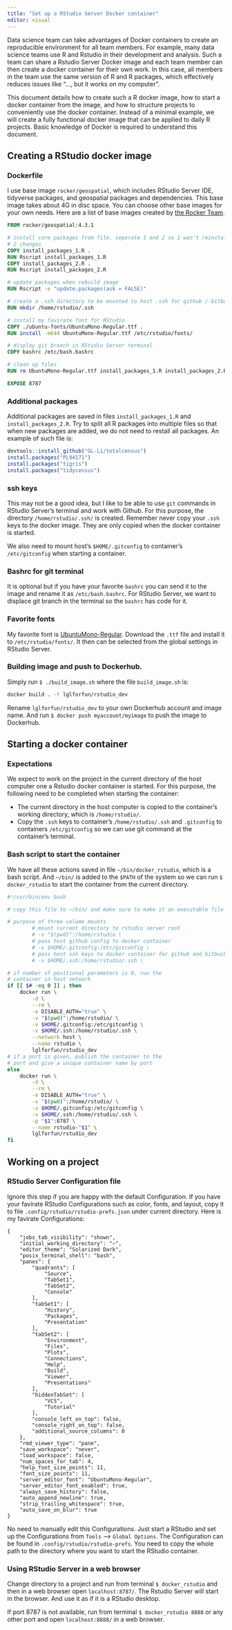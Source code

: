 ```yaml
---
title: "Set up a RStudio Server Docker container"
editor: visual
---
```


Data science team can take advantages of Docker containers to create an reproducible environment for all team members. For example, many data science teams use R and Rstudio in their development and analysis. Such a team can share a Rstudio Server Docker image and each team member can then create a docker container for their own work. In this case, all members in the team use the same version of R and R packages, which effectively reduces issues like "..., but it works on my computer".

This document details how to create such a R docker image, how to start a docker container from the image, and how to structure projects to conveniently use the docker container. Instead of a minimal example, we will create a fully functional docker image that can be applied to daily R projects. Basic knowledge of Docker is required to understand this document.

## Creating a RStudio docker image

### Dockerfile

I use base image `rocker/geospatial`, which includes RStudio Server IDE, tidyverse packages, and geospatial packages and dependencies. This base image takes about 4G in disc space. You can choose other base images for your own needs. Here are a list of base images created by [the Rocker Team](https://hub.docker.com/u/rocker).

``` dockerfile
FROM rocker/geospatial:4.3.1

# install core packages from file. seperate 1 and 2 so 1 won't reinstall if
# 2 changes
COPY install_packages_1.R .
RUN Rscript install_packages_1.R
COPY install_packages_2.R .
RUN Rscript install_packages_2.R

# update packages when rebuild image
RUN Rscript -e "update.packages(ask = FALSE)"

# create a .ssh directory to be mounted to host .ssh for github / bitbucket
RUN mkdir /home/rstudio/.ssh

# install my favirate font for RStudio
COPY ./ubuntu-fonts/UbuntuMono-Regular.ttf .
RUN install -m644 UbuntuMono-Regular.ttf /etc/rstudio/fonts/

# display git branch in RStudio Server terminal
COPY bashrc /etc/bash.bashrc

# clean up files
RUN rm UbuntuMono-Regular.ttf install_packages_1.R install_packages_2.R

EXPOSE 8787
```

### Additional packages

Additional packages are saved in files `install_packages_1.R` and `install_packages_2.R`. Try to split all R packages into multiple files so that when new packages are added, we do not need to restall all packages. An example of such file is:

``` r
devtools::install_github("GL-Li/totalcensus")
install.packages("PL94171")
install.packages("tigris")
install.packages("tidycensus")
```

### ssh keys

This may not be a good idea, but I like to be able to use `git` commands in RStudio Server's terminal and work with Github. For this purpose, the directory `/home/rstudio/.ssh/` is created. Remember never copy your `.ssh` keys to the docker image. They are only copied when the docker container is started.

We also need to mount host's `$HOME/.gitconfig` to container's `/etc/gitconfig` when starting a container.

### Bashrc for git terminal

It is optional but if you have your favorite `bashrc` you can send it to the image and rename it as `/etc/bash.bashrc`. For RStudio Server, we want to displace git branch in the terminal so the `bashrc` has code for it.

### Favorite fonts

My favorite font is [UbuntuMono-Regular](https://fonts.google.com/specimen/Ubuntu+Mono). Download the `.ttf` file and install it to `/etc/rstudio/fonts/`. It then can be selected from the global settings in RStudio Server.

### Building image and push to Dockerhub.

Simply run `$ ./build_image.sh` where the file `build_image.sh` is:

``` sh
docker build . -t lglforfun/rstudio_dev
```

Rename `lglforfun/rstudio_dev` to your own Dockerhub account and image name. And run `$ docker push myaccount/myimage` to push the image to Dockerhub.

## Starting a docker container

### Expectations

We expect to work on the project in the current directory of the host computer one a Rstudio docker container is started. For this purpose, the following need to be completed when starting the container:

-   The current directory in the host computer is copied to the container's working directory, which is `/home/rstudio/`.
-   Copy the `.ssh` keys to container's `/home/rstudio/.ssh` and `.gitconfig` to containers `/etc/gitconfig` so we can use git command at the container's terminal.

### Bash script to start the container

We have all these actions saved in file `~/bin/docker_rstudio`, which is a bash script. And `~/bin/` is added to the `$PATH` of the system so we can run `$ docker_rstudio` to start the container from the current directory.

``` bash
#!/usr/bin/env bash

# copy this file to ~/bin/ and make sure to make it an executable file

# purpose of three volume mounts
        # mount current directory to rstudio server root
        # -v "$(pwd)":/home/rstudio \
        # pass host github config to docker container
        # -v $HOME/.gitconfig:/etc/gitconfig \
        # pass host ssh keys to docker container for github and bitbucket
        # -v $HOME/.ssh:/home/rstudio/.ssh \

# if number of positional parameters is 0, run the
# container in host network
if [[ $# -eq 0 ]] ; then
    docker run \
        -d \
        --rm \
        -e DISABLE_AUTH="true" \
        -v "$(pwd)":/home/rstudio/ \
        -v $HOME/.gitconfig:/etc/gitconfig \
        -v $HOME/.ssh:/home/rstudio/.ssh \
        --network host \
        --name rstudio \
        lglforfun/rstudio_dev
# if a port is given, publish the container to the
# port and give a unique container name by port
else
    docker run \
        -d \
        --rm \
        -e DISABLE_AUTH="true" \
        -v "$(pwd)":/home/rstudio/ \
        -v $HOME/.gitconfig:/etc/gitconfig \
        -v $HOME/.ssh:/home/rstudio/.ssh \
        -p "$1":8787 \
        --name rstudio-"$1" \
        lglforfun/rstudio_dev
fi
```

## Working on a project

### RStudio Server Configuration file

Ignore this step if you are happy with the default Configuration. If you have your favirate RStudio Configurations such as color, fonts, and layout, copy it to file `.config/rstudio/rstudio-prefs.json` under current directory. Here is my favirate Configurations:

``` text
{
    "jobs_tab_visibility": "shown",
    "initial_working_directory": "~",
    "editor_theme": "Solarized Dark",
    "posix_terminal_shell": "bash",
    "panes": {
        "quadrants": [
            "Source",
            "TabSet1",
            "TabSet2",
            "Console"
        ],
        "tabSet1": [
            "History",
            "Packages",
            "Presentation"
        ],
        "tabSet2": [
            "Environment",
            "Files",
            "Plots",
            "Connections",
            "Help",
            "Build",
            "Viewer",
            "Presentations"
        ],
        "hiddenTabSet": [
            "VCS",
            "Tutorial"
        ],
        "console_left_on_top": false,
        "console_right_on_top": false,
        "additional_source_columns": 0
    },
    "rmd_viewer_type": "pane",
    "save_workspace": "never",
    "load_workspace": false,
    "num_spaces_for_tab": 4,
    "help_font_size_points": 11,
    "font_size_points": 11,
    "server_editor_font": "UbuntuMono-Regular",
    "server_editor_font_enabled": true,
    "always_save_history": false,
    "auto_append_newline": true,
    "strip_trailing_whitespace": true,
    "auto_save_on_blur": true
}
```

No need to manually edit this Configurations. Just start a RStudio and set up the Configurations from `Tools` --\> `Global Options`. The Configuration can be found in `.config/rstudio/rstudio-prefs`. You need to copy the whole path to the directory where you want to start the RStudio container.

### Using RStudio Server in a web browser

Change directory to a project and run from terminal `$ docker_rstudio` and then in a web browser open `localhost:8787/`. The Rstudio Server will start in the browser. And use it as if it is a RStudio desktop.

If port 8787 is not available, run from terminal `$ docker_rstudio 8888` or any other port and open `localhost:8888/` in a web browser.
